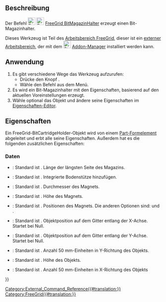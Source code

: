 <languages/>

{{Docnav
|[[FreeGrid_StorageBox/de|LagerKasten]]
|[[FreeGrid_StorageGrid/de|LagerGitter]]
|[[FreeGrid_Workbench/de|FreeGrid]]
|IconL=FreeGrid_StorageBox.svg
|IconR=FreeGrid_StorageGrid.svg
|IconC=FreeGridWorkbench.svg
}}

{{GuiCommand/de
|Name=FreeGrid BitCartridgeHolder
|Name/de=FreeGrid BitMagazinHalter
|MenuLocation=FreeeGrid → Bit-Magazinhalter
|Workbenches=[[FreeGrid_Workbench/de|FreeGrid]]
|Version=
|SeeAlso=
}}

<span id="Description"></span>
==Beschreibung==

Der Befehl [[Image:FreeGrid_BitCartridgeHolder.svg|24px]] [[Image:FreeGrid_BitCartridgeHolder.svg|24px]] [[FreeGrid_BitCartridgeHolder/de|FreeGrid BitMagazinHalter]] erzeugt einen Bit-Magazinhalter.

Dieses Werkzeug ist Teil des  [[FreeGrid_Workbench/de|Arbeitsbereich FreeGrid]], dieser ist ein [[External_workbenches/de|externer Arbeitsbereich]], der mit dem [[Image:Std_AddonMgr.svg|24px]] [[Std_AddonMgr/de|Addon-Manager]] installiert werden kann.

<span id="Usage"></span>
==Anwendung==

# Es gibt verschiedene Wege das Werkzeug aufzurufen:
#* Drücke den Knopf {{Button|[[Image:FreeGrid_BitCartridgeHolder.svg|16px]] [[FreeGrid_BitCartridgeHolder/de|Bit-Magazinhalter]]}}.
#* Wähle den Befehl {{MenuCommand|FreeGrid → [[Image:FreeGrid_BitCartridgeHolder.svg|16px]] Bit-Magazinhalter}} aus dem Menü.
# Es wird ein Bit-Magazinhalter mit den Eigenschaften, basierend auf den aktuellen Voreinstellungen erzeugt.
# Wähle optional das Objekt und ändere seine Eigenschaften im [[Property_editor/de|Eigenschaften-Editor]].

<span id="Properties"></span>
==Eigenschaften==

Ein FreeGrid-BitCartridgeHolder-Objekt wird von einem [[Part_Feature/de|Part-Formelement]] abgeleitet und erbt alle seine Eigenschaften. Außerdem hat es die folgenden zusätzlichen Eigenschaften:

<span id="Data"></span>
===Daten===

{{Properties_Title|Bit Cartridge Holder features}}

* {{PropertyData|Side Length|Length}}: Standard ist {{value|15.0 mm}}. Länge der längsten Seite des Magazins.

{{Properties_Title|Box features}}

* {{PropertyData|Floor Support|Bool}}: Standard ist {{TRUE}}. Integrierte Bodenstütze hinzufügen.

{{Properties_Title|Magnet mount}}

* {{PropertyData|Magnet Diameter|Length}}: Standard ist {{Value|6 mm}}. Durchmesser des Magnets.
* {{PropertyData|Magnet Height|Length}}: Standard ist {{Value|2 mm}}. Höhe des Magnets.
* {{PropertyData|Magnet Option|Enumeration}}: Standard ist {{Value|allIntersections}}. Positionen des Magnets. Die anderen Optionen sind: {{Value|cornersOnly}} und {{Value|noMagnets}}.

{{Properties_Title|Position on grid}}

* {{PropertyData|Position X|IntegerConstraint}}: Standard ist {{Value|0}}. Objektposition auf dem Gitter entlang der X-Achse. Startet bei Null.
* {{PropertyData|Position Y|IntegerConstraint}}: Standard ist {{Value|0}}. Objektposition auf dem Gitter entlang der Y-Achse. Startet bei Null.

{{Properties_Title|Size}}

* {{PropertyData|Depth|IntegerConstraint}}: Standard ist {{Value|1}}. Anzahl 50 mm-Einheiten in Y-Richtung des Objekts.
* {{PropertyData|Height|Length}}: Standard ist {{Value|50 mm}}. Höhe des Objekts.
* {{PropertyData|Width|IntegerConstraint}}: Standard ist {{Value|1}}. Anzahl 50 mm-Einheiten in X-Richtung des Objekts


{{Docnav
|[[FreeGrid_StorageBox/de|LagerKasten]]
|[[FreeGrid_StorageGrid/de|LagerGitter]]
|[[FreeGrid_Workbench/de|FreeGrid]]
|IconL=FreeGrid_StorageBox.svg
|IconR=FreeGrid_StorageGrid.svg
|IconC=FreeGridWorkbench.svg
}}

[[Category:External_Command_Reference{{#translation:}}]]
[[Category:FreeGrid{{#translation:}}]]
{{Userdocnavi{{#translation:}}}}